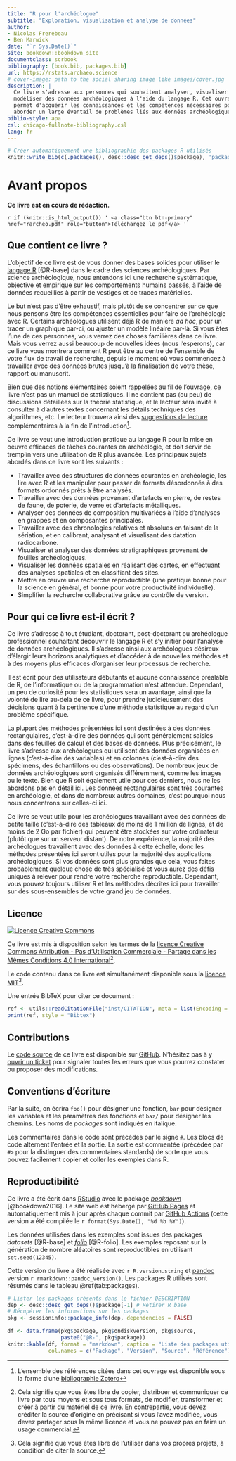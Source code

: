 ```yaml
--- 
title: "R pour l'archéologue"
subtitle: "Exploration, visualisation et analyse de données"
author:
- Nicolas Frerebeau
- Ben Marwick
date: "`r Sys.Date()`"
site: bookdown::bookdown_site
documentclass: scrbook
bibliography: [book.bib, packages.bib]
url: https://rstats.archaeo.science
# cover-image: path to the social sharing image like images/cover.jpg
description: |
  Ce livre s'adresse aux personnes qui souhaitent analyser, visualiser et 
  modéliser des données archéologiques à l'aide du langage R. Cet ouvrage vous 
  permet d'acquérir les connaissances et les compétences nécessaires pour 
  aborder un large éventail de problèmes liés aux données archéologiques.
biblio-style: apa
csl: chicago-fullnote-bibliography.csl
lang: fr
---
```


```r
# Créer automatiquement une bibliographie des packages R utilisés
knitr::write_bib(c(.packages(), desc::desc_get_deps()$package), 'packages.bib')
```

# Avant propos {-}

**Ce livre est en cours de rédaction.**

`r if (knitr::is_html_output()) '
<a class="btn btn-primary" href="rarcheo.pdf" role="button">Téléchargez le pdf</a>
'`

## Que contient ce livre ? {-}

L'objectif de ce livre est de vous donner des bases solides pour utiliser le [langage R](https://www.r-project.org/) [@R-base] dans le cadre des sciences archéologiques. Par science archéologique, nous entendons ici une recherche systématique, objective et empirique sur les comportements humains passés, à l'aide de données recueillies à partir de vestiges et de traces matérielles.

Le but n'est pas d'être exhaustif, mais plutôt de se concentrer sur ce que nous pensons être les compétences essentielles pour faire de l'archéologie avec R. Certains archéologues utilisent déjà R de manière *ad hoc*, pour un tracer un graphique par-ci, ou ajuster un modèle linéaire par-là. Si vous êtes l'une de ces personnes, vous verrez des choses familières dans ce livre. Mais vous verrez aussi beaucoup de nouvelles idées (nous l'esperons), car ce livre vous montrera comment R peut être au centre de l'ensemble de votre flux de travail de recherche, depuis le moment où vous commencez à travailler avec des données brutes jusqu'à la finalisation de votre thèse, rapport ou manuscrit.

Bien que des notions élémentaires soient rappelées au fil de l'ouvrage, ce livre n'est pas un manuel de statistiques. Il ne contient pas (ou peu) de discussions détaillées sur la théorie statistique, et le lecteur sera invité à consulter à d'autres textes concernant les détails techniques des algorithmes, etc. Le lecteur trouvera ainsi des [suggestions de lecture](#ressources-complémentaires) complémentaires à la fin de l'introduction^[L'ensemble des références citées dans cet ouvrage est disponible sous la forme d'une [bibliographie Zotero](https://www.zotero.org/groups/4507200/rarcheo/library)].

Ce livre se veut une introduction pratique au langage R pour la mise en oeuvre efficaces de tâches courantes en archéologie, et doit servir de tremplin vers une utilisation de R plus avancée. Les principaux sujets abordés dans ce livre sont les suivants :

* Travailler avec des structures de données courantes en archéologie, les lire avec R et les manipuler pour passer de formats désordonnés à des formats ordonnés prêts à être analysés.
* Travailler avec des données provenant d'artefacts en pierre, de restes de faune, de poterie, de verre et d'artefacts métalliques.
* Analyser des données de composition multivariées à l'aide d'analyses en grappes et en composantes principales.
* Travailler avec des chronologies relatives et absolues en faisant de la sériation, et en calibrant, analysant et visualisant des datation radiocarbone.
* Visualiser et analyser des données stratigraphiques provenant de fouilles archéologiques.
* Visualiser les données spatiales en réalisant des cartes, en effectuant des analyses spatiales et en classifiant des sites.
* Mettre en œuvre une recherche reproductible (une pratique bonne pour la science en général, et bonne pour votre productivité individuelle).
* Simplifier la recherche collaborative grâce au contrôle de version.

## Pour qui ce livre est-il écrit ? {-}

Ce livre s'adresse à tout étudiant, doctorant, post-doctorant ou archéologue professionnel souhaitant découvrir le langage R et s'y initier pour l'analyse de données archéologiques. Il s'adresse ainsi aux archéologues désireux d'élargir leurs horizons analytiques et d'accéder à de nouvelles méthodes et à des moyens plus efficaces d'organiser leur processus de recherche. 

Il est écrit pour des utilisateurs débutants et aucune connaissance préalable de R, de l'informatique ou de la programmation n'est attendue. Cependant, un peu de curiosité pour les statistiques sera un avantage, ainsi que la volonté de lire au-delà de ce livre, pour prendre judicieusement des décisions quant à la pertinence d'une méthode statistique au regard d'un problème spécifique.

La plupart des méthodes présentées ici sont destinées à des données rectangulaires, c'est-à-dire des données qui sont généralement saisies dans des feuilles de calcul et des bases de données. Plus précisément, le livre s'adresse aux archéologues qui utilisent des données organisées en lignes (c'est-à-dire des variables) et en colonnes (c'est-à-dire des spécimens, des échantillons ou des observations). De nombreux jeux de données archéologiques sont organisés différemment, comme les images ou le texte. Bien que R soit également utile pour ces derniers, nous ne les abordons pas en détail ici. Les données rectangulaires sont très courantes en archéologie, et dans de nombreux autres domaines, c'est pourquoi nous nous concentrons sur celles-ci ici.

Ce livre se veut utile pour les archéologues travaillant avec des données de petite taille (c'est-à-dire des tableaux de moins de 1 million de lignes, et de moins de 2 Go par fichier) qui peuvent être stockées sur votre ordinateur (plutôt que sur un serveur distant). De notre expérience, la majorité des archéologues travaillent avec des données à cette échelle, donc les méthodes présentées ici seront utiles pour la majorité des applications archéologiques. Si vos données sont plus grandes que cela, vous faites probablement quelque chose de très spécialisé et vous aurez des défis uniques à relever pour rendre votre recherche reproductible. Cependant, vous pouvez toujours utiliser R et les méthodes décrites ici pour travailler sur des sous-ensembles de votre grand jeu de données.

## Licence {-}

<a rel="license" href="http://creativecommons.org/licenses/by-nc-sa/4.0/"><img alt="Licence Creative Commons" style="border-width:0" src="https://i.creativecommons.org/l/by-nc-sa/4.0/88x31.png" /></a>

Ce livre est mis à disposition selon les termes de la <a rel="license" href="http://creativecommons.org/licenses/by-nc-sa/4.0/">licence Creative Commons Attribution - Pas d'Utilisation Commerciale - Partage dans les Mêmes Conditions 4.0 International</a>^[Cela signifie que vous êtes libre de copier, distribuer et communiquer ce livre par tous moyens et sous tous formats, de modifier, transformer et créer à partir du matériel de ce livre. En contrepartie, vous devez créditer la source d'origine en précisant si vous l'avez modifiée, vous devez partager sous la même licence et vous ne pouvez pas en faire un usage commercial.].

Le code contenu dans ce livre est simultanément disponible sous la [licence MIT](https://opensource.org/licenses/MIT)^[Cela signifie que vous êtes libre de l'utiliser dans vos propres projets, à condition de citer la source.].

Une entrée BibTeX pour citer ce document :

```r
ref <- utils::readCitationFile("inst/CITATION", meta = list(Encoding = "UTF-8"))
print(ref, style = "Bibtex")
```

## Contributions {-}

Le [code source](https://github.com/nfrerebeau/rarcheo) de ce livre est disponible sur [GitHub](https://github.com/). N'hésitez pas à y [ouvrir un ticket](https://github.com/nfrerebeau/rarcheo/issues) pour signaler toutes les erreurs que vous pourrez constater ou proposer des modifications.

## Conventions d'écriture {-}

Par la suite, on écrira `foo()` pour désigner une fonction, `bar` pour désigner les variables et les paramètres des fonctions et `baz/` pour désigner les chemins. Les noms de *packages* sont indiqués en italique.

Les commentaires dans le code sont précédés par le signe `#`. Les blocs de code alternent l'entrée et la sortie. La sortie est commentée (précédée par `#>` pour la distinguer des commentaires standards) de sorte que vous pouvez facilement copier et coller les exemples dans R.

## Reproductibilité {-}

Ce livre a été écrit dans [RStudio](http://www.rstudio.com/ide/) avec le package [*bookdown*](http://bookdown.org/) [@bookdown2016]. Le site web est hébergé par [GitHub Pages](https://pages.github.com/) et automatiquement mis à jour après chaque commit par [GitHub Actions](https://github.com/nfrerebeau/rarcheo/actions) (cette version a été compilée le `r format(Sys.Date(), "%d %b %Y")`).

Les données utilisées dans les exemples sont issues des packages *datasets* [@R-base] et [*folio*](https://packages.tesselle.org/folio/) [@R-folio]. Les exemples reposant sur la génération de nombre aléatoires sont reproductibles en utilisant `set.seed(12345)`.

Cette version du livre a été réalisée avec `r R.version.string` et [pandoc](https://pandoc.org/) version `r rmarkdown::pandoc_version()`. Les packages R utilisés sont résumés dans le tableau \@ref(tab:packages).

```r
# Lister les packages présents dans le fichier DESCRIPTION
dep <- desc::desc_get_deps()$package[-1] # Retirer R base
# Récupérer les informations sur les packages
pkg <- sessioninfo::package_info(dep, dependencies = FALSE)
  
df <- data.frame(pkg$package, pkg$ondiskversion, pkg$source, 
                 paste0("@R-", pkg$package))
knitr::kable(df, format = "markdown", caption = "Liste des packages utilisés.",
             col.names = c("Package", "Version", "Source", "Référence"))
```
